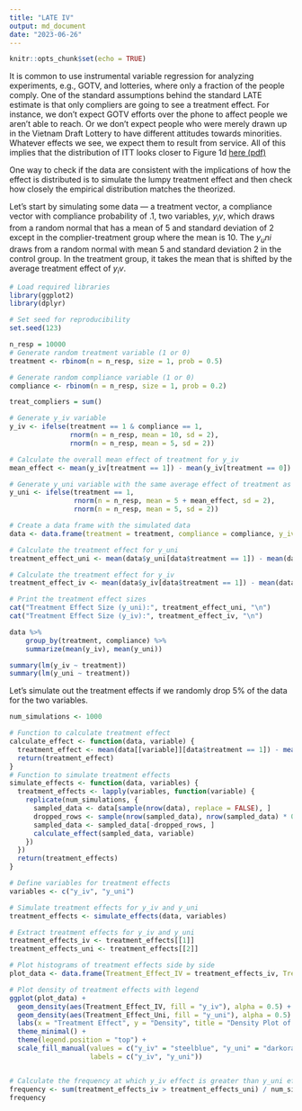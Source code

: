 ```yaml
---
title: "LATE IV"
output: md_document
date: "2023-06-26"
---
```


```r
knitr::opts_chunk$set(echo = TRUE)
```

It is common to use instrumental variable regression for analyzing experiments, e.g., GOTV, and lotteries, where only a fraction of the people comply. One of the standard assumptions behind the standard LATE estimate is that only compliers are going to see a treatment effect. For instance, we don't expect GOTV efforts over the phone to affect people we aren't able to reach. Or we don't expect people who were merely drawn up in the Vietnam Draft Lottery to have different attitudes towards minorities. Whatever effects we see, we expect them to result from service. All of this implies that the distribution of ITT looks closer to Figure 1d 
[here (pdf)](http://www.stat.columbia.edu/~gelman/research/unpublished/causal_quartets.pdf)

One way to check if the data are consistent with the implications of how the effect is distributed is to simulate the lumpy treatment effect and then check how closely the empirical distribution matches the theorized.

Let's start by simulating some data --- a treatment vector, a compliance vector with compliance probability of .1, two variables, $y_iv$, which draws from a random normal that has a mean of 5 and standard deviation of 2 except in the complier-treatment group where the mean is 10. The $y_uni$ draws from a random normal with mean 5 and standard deviation 2 in the control group. In the treatment group, it takes the mean that is shifted by the average treatment effect of $y_iv$.

```r

# Load required libraries
library(ggplot2)
library(dplyr)

# Set seed for reproducibility
set.seed(123)

n_resp = 10000
# Generate random treatment variable (1 or 0)
treatment <- rbinom(n = n_resp, size = 1, prob = 0.5)

# Generate random compliance variable (1 or 0)
compliance <- rbinom(n = n_resp, size = 1, prob = 0.2)

treat_compliers = sum()

# Generate y_iv variable
y_iv <- ifelse(treatment == 1 & compliance == 1, 
               rnorm(n = n_resp, mean = 10, sd = 2), 
               rnorm(n = n_resp, mean = 5, sd = 2))

# Calculate the overall mean effect of treatment for y_iv
mean_effect <- mean(y_iv[treatment == 1]) - mean(y_iv[treatment == 0])

# Generate y_uni variable with the same average effect of treatment as y_iv
y_uni <- ifelse(treatment == 1,
                rnorm(n = n_resp, mean = 5 + mean_effect, sd = 2), 
                rnorm(n = n_resp, mean = 5, sd = 2))

# Create a data frame with the simulated data
data <- data.frame(treatment = treatment, compliance = compliance, y_iv = y_iv, y_uni = y_uni)

# Calculate the treatment effect for y_uni
treatment_effect_uni <- mean(data$y_uni[data$treatment == 1]) - mean(data$y_uni[data$treatment == 0])

# Calculate the treatment effect for y_iv
treatment_effect_iv <- mean(data$y_iv[data$treatment == 1]) - mean(data$y_iv[data$treatment == 0])

# Print the treatment effect sizes
cat("Treatment Effect Size (y_uni):", treatment_effect_uni, "\n")
cat("Treatment Effect Size (y_iv):", treatment_effect_iv, "\n")

data %>% 
	group_by(treatment, compliance) %>% 
	summarize(mean(y_iv), mean(y_uni))

summary(lm(y_iv ~ treatment))
summary(lm(y_uni ~ treatment))
```

Let's simulate out the treatment effects if we randomly drop 5% of the data for the two variables.

```r

num_simulations <- 1000

# Function to calculate treatment effect
calculate_effect <- function(data, variable) {
  treatment_effect <- mean(data[[variable]][data$treatment == 1]) - mean(data[[variable]][data$treatment == 0])
  return(treatment_effect)
}
# Function to simulate treatment effects
simulate_effects <- function(data, variables) {
  treatment_effects <- lapply(variables, function(variable) {
    replicate(num_simulations, {
      sampled_data <- data[sample(nrow(data), replace = FALSE), ]
      dropped_rows <- sample(nrow(sampled_data), nrow(sampled_data) * 0.05)
      sampled_data <- sampled_data[-dropped_rows, ]
      calculate_effect(sampled_data, variable)
    })
  })
  return(treatment_effects)
}

# Define variables for treatment effects
variables <- c("y_iv", "y_uni")

# Simulate treatment effects for y_iv and y_uni
treatment_effects <- simulate_effects(data, variables)

# Extract treatment effects for y_iv and y_uni
treatment_effects_iv <- treatment_effects[[1]]
treatment_effects_uni <- treatment_effects[[2]]

# Plot histograms of treatment effects side by side
plot_data <- data.frame(Treatment_Effect_IV = treatment_effects_iv, Treatment_Effect_Uni = treatment_effects_uni)

# Plot density of treatment effects with legend
ggplot(plot_data) +
  geom_density(aes(Treatment_Effect_IV, fill = "y_iv"), alpha = 0.5) +
  geom_density(aes(Treatment_Effect_Uni, fill = "y_uni"), alpha = 0.5) +
  labs(x = "Treatment Effect", y = "Density", title = "Density Plot of Treatment Effects") +
  theme_minimal() +
  theme(legend.position = "top") +
  scale_fill_manual(values = c("y_iv" = "steelblue", "y_uni" = "darkorange"),
                    labels = c("y_iv", "y_uni"))


# Calculate the frequency at which y_iv effect is greater than y_uni effect
frequency <- sum(treatment_effects_iv > treatment_effects_uni) / num_simulations
frequency
```
